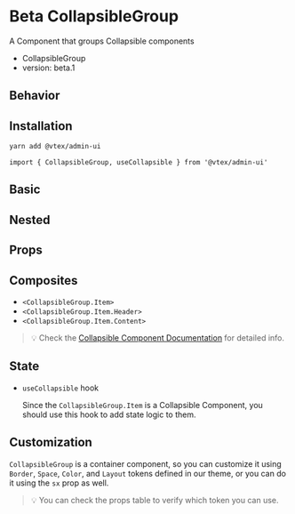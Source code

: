 

<Meta title="design-system/components/CollapsibleGroup" />

# Beta CollapsibleGroup

A Component that groups Collapsible components

- CollapsibleGroup
- version: beta.1

## Behavior

<Canvas>
  <Story id="beta-collapsiblegroup--nested" />
</Canvas>

## Installation

```bash
yarn add @vtex/admin-ui
```

```tsx
import { CollapsibleGroup, useCollapsible } from '@vtex/admin-ui'
```

## Basic

<Canvas>
  <Story id="beta-collapsiblegroup--basic" />
</Canvas>

## Nested

<Canvas>
  <Story id="beta-collapsiblegroup--nested" />
</Canvas>

## Props

<Props of={CollapsibleGroup} />

## Composites

- `<CollapsibleGroup.Item>`
- `<CollapsibleGroup.Item.Header>`
- `<CollapsibleGroup.Item.Content>`

> 💡 Check the [Collapsible Component Documentation](https://admin-ui.vercel.app/?path=/story/design-system-components-collapsible--page) for detailed info.

## State

- `useCollapsible` hook

  Since the `CollapsibleGroup.Item` is a Collapsible Component, you should use this hook to add state logic to them.

## Customization

`CollapsibleGroup` is a container component, so you can customize it using `Border`, `Space`, `Color`, and `Layout` tokens defined in our theme, or you can do it using the `sx` prop as well.

> 💡 You can check the props table to verify which token you can use.
